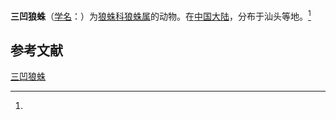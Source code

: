{{Speciesbox
| name = 三凹狼蛛
| status = 
| status_system = 
| image = 
| genus = Lycosa
| species = trifoveata
| authority = (Strand, 1907)<ref name='id13840'>{{cite web| url =http://www.bioinfo.cn/db05/BjdwSpecies.php?action=view&id=13840| title =三凹狼蛛| work =《中国动物物种编目数据库》| publisher =中国科学院微生物研究所| author =中国科学院动物研究所| accessdate =2009-04-28| deadurl =yes| archiveurl =https://web.archive.org/web/20160305042139/http://www.bioinfo.cn/db05/BjdwSpecies.php?action=view&id=13840| archivedate =2016-03-05}}</ref>
}}

'''三凹狼蛛'''（[[学名|学名]]：{{lang|la|''Lycosa trifoveata''}}）为[[狼蛛科|狼蛛科]][[狼蛛属|狼蛛属]]的动物。在[[中国大陆|中国大陆]]，分布于汕头等地。<ref name='id13840'/>

== 参考文献 ==
{{reflist}}

{{Wikispecies|Lycosa trifoveata}}

[[Category:狼蛛属|三凹狼蛛]]


{{蜘蛛小作品}}